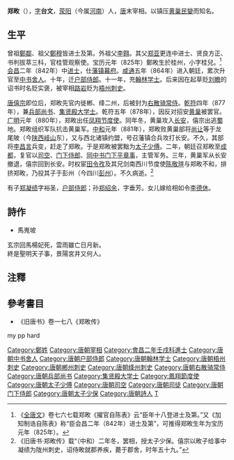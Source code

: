 '''郑畋'''（{{bd|825年||883年|catIdx=Z鄭}}），[[表字|字]]'''台文'''，[[荥阳|荥阳]]（今属[[河南|河南]]）人，[[唐朝|唐]]末宰相。以镇压[[黄巢民變|黄巢民變]]而知名。

== 生平 ==
曾祖[[鄭鄰|鄭鄰]]、祖父[[鄭穆|鄭穆]]皆进士及第。外祖父[[李翱|李翱]]。其父[[郑亚|郑亚]]更连中进士、贤良方正、书判拔萃三科，官桂管观察使。宝历元年（825年）鄭畋生於桂州，小字桂兒。<ref>《[[全唐文|全唐文]]》卷七六七载郑畋《擢官自陈表》云“臣年十八登进士及第。”又《加知制诰自陈表》称“臣会昌二年（842年）进士及第”，可推得郑畋生年为宝历元年（825年）。</ref>[[会昌_(唐朝)|会昌]]二年（842年）中[[进士|进士]]，仕[[藩镇|藩镇]][[幕府_(中國)|幕府]]。[[咸通|咸通]]五年（864年）进入朝廷，累次升官至[[中书舍人|中书舍人]]。十年，迁[[户部侍郎|户部侍郎]]。十一年，充[[翰林学士|翰林学士]]。后来因在起草贬[[刘瞻|刘瞻]]的诏书时名贬实褒，被宰相[[路岩|路岩]]贬为[[梧州_(古代)|梧州]][[刺史|刺史]]。

[[唐僖宗|唐僖宗]]即位后，郑畋先官内徙郴、绛二州，后被封为[[右散骑常侍|右散骑常侍]]。[[乾符|乾符]]四年（877年），兼[[兵部尚书|兵部尚书]]、[[集贤殿大学士|集贤殿大学士]]。乾符五年（878年），因反对招安[[黄巢|黄巢]]被罢官。[[广明_(唐僖宗)|广明]]元年（880年），郑畋出任[[凤翔节度使|凤翔节度使]]。同年冬，黄巢攻入[[唐长安城|长安]]，僖宗出逃[[四川|蜀]]地。郑畋组织军队抗击黄巢军。[[中和_(唐僖宗)|中和]]元年（881年），郑畋败黄巢部将[[尚让|尚让]]等于龙尾陂（今[[陕西|陕西]][[岐山|岐山]]东），又与西北诸镇约盟，号召藩镇合兵攻打长安。不久，其部将[[李昌言|李昌言]]兵变，赶走了郑畋。于是郑畋被罢黜为[[太子少傅|太子少傅]]。二年，朝廷召郑畋至[[成都|成都]]，复官以[[司空|司空]]、[[门下侍郎|门下侍郎]]、[[同中书门下平章事|同中书门下平章事]]，主管军务。三年，黄巢军从长安撤退，僖宗回到长安。时权宦[[田令孜|田令孜]]及其兄剑南西川节度使[[陈敬瑄|陈敬瑄]]与郑畋不和，排挤郑畋，乃投其子于彭州（今四川[[彭州|彭州]]）。不久病逝。<ref>《旧唐书·郑畋传》载“（中和）二年冬，罢相，授太子少保。僖宗以畋子给事中凝绩为陇州刺史，诏侍畋就郡养疾，薨于郡舍，时年五十九。”</ref>

有子[[郑凝绩|郑凝绩]]字裕圣，[[户部侍郎|户部侍郎]]；孙[[郑绍余|郑绍余]]，字垂芳。女儿嫁给相如令[[李德休|李德休]]。


[[Category:鄭姓|Category:鄭姓]]

==詩作==
{{wikisource-author}}
*馬嵬坡
玄宗回馬楊妃死，雲雨雖亡日月新。<br />
終是聖明天子事，景陽宮井又何人。<br />

== 注釋 ==
{{reflist}}
== 參考書目 ==
*《旧唐书》卷一七八《郑畋传》

{{start box}}
{{s-before|[[李㥽|李㥽]]}}
{{s-title|[[唐朝|唐朝]][[司空|司空]]|881年}}
{{s-after|[[郑从谠|郑从谠]]}}
{{s-before|[[郑从谠|郑从谠]]}}
{{s-title|[[唐朝|唐朝]][[司空|司空]]|882年—883年}}
{{s-after|[[萧遘|萧遘]]}}
{{s-before|[[王铎_(唐朝)|王铎]]}}
{{s-title|[[唐朝|唐朝]][[司徒|司徒]]|883年}}
{{s-after|[[萧遘|萧遘]]}}
{{end box}}

{{DEFAULTSORT:Zheng鄭畋}}
[[Category:唐朝宰相|Category:唐朝宰相]]
[[Category:會昌二年壬戌科進士|Category:會昌二年壬戌科進士]]
[[Category:唐朝中书舍人|Category:唐朝中书舍人]]
[[Category:唐朝户部侍郎|Category:唐朝户部侍郎]]
[[Category:唐朝翰林学士|Category:唐朝翰林学士]]
[[Category:唐朝梧州刺史|Category:唐朝梧州刺史]]
[[Category:唐朝郴州刺史|Category:唐朝郴州刺史]]
[[Category:唐朝绛州刺史|Category:唐朝绛州刺史]]
[[Category:唐朝右散骑常侍|Category:唐朝右散骑常侍]]
[[Category:唐朝兵部尚书|Category:唐朝兵部尚书]]
[[Category:集贤殿大学士|Category:集贤殿大学士]]
[[Category:鳳翔節度使|Category:鳳翔節度使]]
[[Category:唐朝太子少傅|Category:唐朝太子少傅]]
[[Category:唐朝司空|Category:唐朝司空]]
[[Category:唐朝司徒|Category:唐朝司徒]]
[[Category:唐朝门下侍郎|Category:唐朝门下侍郎]]
[[Category:唐朝太子少保|Category:唐朝太子少保]]
[[Category:唐朝詩人|Category:唐朝詩人]]
[[Category:滎陽鄭氏|T]]
my pp hard